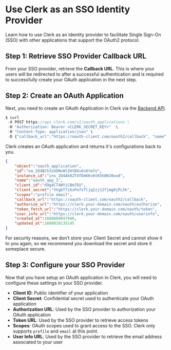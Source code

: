 
# Use Clerk as an SSO Identity Provider 

Learn how to use Clerk as an Identity provider to facilitate Single Sign-On (SSO) with other applications that support the OAuth2 protocol. 

<Images
  width={496}
  height={564}
  src="/images/advance/clerk-idp-flow.svg"
  alt="Clerk SSO IDP Flow"
/>


## Step 1: Retrieve SSO Provider Callback URL

From your SSO provider, retrieve the **Callback URL**. This is where your users will be redirected to after a successful authentication and is required to successfully create your OAuth application in the next step.


## Step 2: Create an OAuth Application

Next, you need to create an OAuth Application in Clerk via the [Backend API](https://clerk.com/docs/reference/backend-api/tag/OAuth-Applications).

```jsx copy filename="POST /v1/oauth_applications"
$ curl 
 -X POST https://api.clerk.com/v1/oauth_applications \
 -H "Authorization: Bearer <CLERK_SECRET_KEY>"  \
 -H "Content-Type: application/json" \
 -D {"callback_url":"https://oauth-client.com/oauth2/callback", "name": "oauth_app_1"}
```

Clerk creates an OAuth application and returns it's configurations back to you.


```json copy filename="RESPONSE"
{
    "object":"oauth_application",
    "id":"oa_2O4BCh3zUONvWlZHtBXv6s6tm7u",
    "instance_id":"ins_2O4Ak02T4fDmKKv6tK5h0WJ8ou8",
    "name":"oauth_app_1",
    "client_id":"d9g4CT4WYiCBm7EU",
    "client_secret":"VVgbT7i6sPo7sTljq2zj12fjmg0jPL5k",
    "scopes":"profile email",
    "callback_url":"https://oauth-client.com/oauth2/callback",
    "authorize_url":"https://clerk.your-domain.com/oauth/authorize",
    "token_fetch_url":"https://clerk.your-domain.com/oauth/token",
    "user_info_url":"https://clerk.your-domain.com/oauth/userinfo",
    "created_at":1680809847940,
    "updated_at":1680810135145
}
```

<Callout type="warning" emoji="⚠️">
  For security reasons, we don’t store your Client Secret and cannot show it to you again, so we recommend you download the secret and store it someplace secure.
</Callout>


## Step 3: Configure your SSO Provider

Now that you have setup an OAuth application in Clerk, you will need to configure these settings in your SSO provider.

* **Client ID**: Public identifier of your application
* **Client Secret**: Confidential secret used to authenticate your OAuth application
* **Authorization URL**: Used by the SSO provider to authorization your OAuth application
* **Token URL**: Used by the SSO provider to retrieve access tokens
* **Scopes**: OAuth scopes used to grant access to the SSO. Clerk only supports `profile` and `email` at this point.
* **User Info URL**: Used by the SSO provider to retrieve the email address associated to your user 

